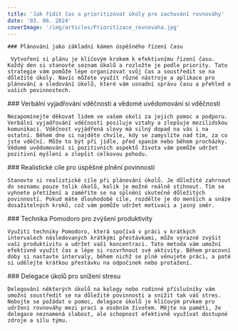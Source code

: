```yaml
---
title: 'Jak řídit čas a prioritizovat úkoly pro zachování rovnováhy'
date: '03. 06. 2024'
coverImage: '/img/articles/Prioritizace_rovnovaha.jpg'
---
```


<div className="main__post--content">
  <div>
   
    ### Plánování jako základní kámen úspěšného řízení času

     Vytvoření si plánu je klíčovým krokem k efektivnímu řízení času. Každý den si stanovte seznam úkolů a rozložte je podle priority. Tato strategie vám pomůže lépe organizovat svůj čas a soustředit se na důležité úkoly. Navíc můžete využít různé nástroje a aplikace pro plánování a sledování úkolů, které vám usnadní správu času a přehled o vašich povinnostech.

  </div>
  <div>
    ### Verbální vyjadřování vděčnosti a vědomé uvědomování si vděčnosti

    Nezapomínejte děkovat lidem ve vašem okolí za jejich pomoc a podporu. Verbální vyjadřování vděčnosti posiluje vztahy a zlepšuje mezilidskou komunikaci. Vděčnost vyjádřená slovy má silný dopad na vás i na ostatní. Během dne si najděte chvíle, kdy se zamyslíte nad tím, za co jste vděční. Může to být při jídle, před spaním nebo během procházky. Vědomé uvědomování si pozitivních aspektů života vám pomůže udržet pozitivní myšlení a zlepšit celkovou pohodu.

  </div>
  <div>
    ### Realistické cíle pro úspěšné plnění povinností

    Stanovte si realistické cíle při plánování úkolů. Je důležité zahrnout do seznamu pouze tolik úkolů, kolik je možné reálně stihnout. Tím se vyhnete přetížení a zaměříte se na splnění skutečně důležitých povinností. Pokud máte dlouhodobé cíle, rozdělte je do menších a snáze dosažitelných kroků, což vám pomůže udržet motivaci a jasný směr.

  </div>
  <div>
    ### Technika Pomodoro pro zvýšení produktivity

    Využití techniky Pomodoro, která spočívá v práci v krátkých intervalech následovaných krátkými přestávkami, může výrazně zvýšit vaši produktivitu a udržet vaši koncentraci. Tato metoda vám umožní efektivně využít čas a lépe si rozvrhnout své aktivity. Během pracovní doby si nastavte intervaly, během nichž se plně věnujete práci, a poté si udělejte krátkou přestávku na odpočinek nebo protažení.

  </div>
  <div>
    ### Delegace úkolů pro snížení stresu

    Delegování některých úkolů na kolegy nebo rodinné příslušníky vám umožní soustředit se na důležité povinnosti a snížit tak váš stres. Nebojte se požádat o pomoc, delegace úkolů je klíčovým prvkem pro udržení rovnováhy mezi prací a osobním životem. Mějte na paměti, že delegace neznamená slabost, ale schopnost efektivně využívat dostupné zdroje a sílu týmu.

  </div>
</div>
